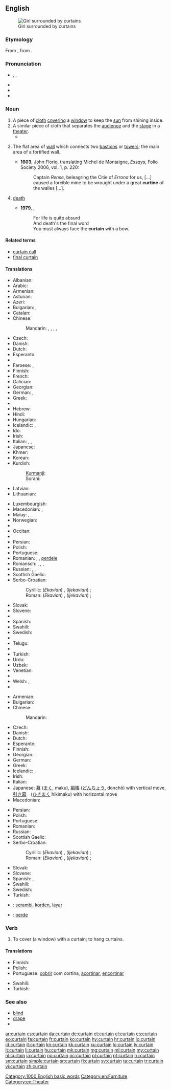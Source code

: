 ==English==
[[Image:Jan Vermeer van Delft 003.jpg|thumb|Girl surrounded by curtains]]

===Etymology===
From {{etyl|fro}} {{term|cortine|lang=fro}}, from {{etyl|la}} {{term|cortina|lang=la}}.

===Pronunciation===
* {{enPR|kû(r)'tən}}, {{IPA|/ˈkɜː(r)tən/}}, {{X-SAMPA|/"k3:(r)t@n/}}
* {{audio|en-us-curtain.ogg|Audio (US)}}
* {{audio|En-uk-curtain.ogg|Audio (UK)}}
* {{rhymes|ɜː(r)tən}}

===Noun===
{{en-noun}}

# A piece of [[cloth]] [[cover]]ing a [[window]] to keep the [[sun]] from shining inside.
# A similar piece of cloth that separates the [[audience]] and the [[stage]] in a [[theater]].
#*{{quote-book|year=1905|author=[[w:Emma Orczy|Baroness Emmuska Orczy]]
|title=[[w:The Case of Miss Elliott|The Lisson Grove Mystery]]
|chapter=2|url=http://openlibrary.org/works/OL8479084W
|passage=“H'm&nbsp;!&rdquo; he said, &ldquo;so, so&mdash;it is a tragedy in a prologue and three acts. I am going down this afternoon to see the '''curtain''' fall for the third time on what [...] will prove a good burlesque&nbsp;; but it all began dramatically enough. It was last Saturday […] that two boys, playing in the little spinney just outside Wembley Park Station, came across three large parcels done up in American cloth. […]”}}
# {{context|fortifications}} The flat area of [[wall]] which connects two [[bastions]] or [[towers]]; the main area of a fortified wall.
#* '''1603''', John Florio, translating Michel de Montaigne, ''Essays'', Folio Society 2006, vol. 1, p. 220:
#*: Captain ''Rense'', beleagring the Citie of ''Errona'' for us, [...] caused a forcible mine to be wrought under a great '''curtine''' of the walles [...].
# {{euphemistic|also "[[final curtain]]"}} [[death]]
#* '''1979''', {{w|Monty Python}}, ''{{w|Always Look on the Bright Side of Life}}''
#*: For life is quite absurd
#*: And death's the final word
#*: You must always face the '''curtain''' with a bow.

====Related terms====
* [[curtain call]]
* [[final curtain]]

====Translations====
{{trans-top|piece of cloth covering a window}}
* Albanian: {{t-|sq|perde|m}}
* Arabic: {{t-|ar|ستارة|f|tr=sitāra}}
* Armenian: {{t-|hy|վարագույր|tr=varaguyr}}
* Asturian: {{t-|ast|cortina|f}}
* Azeri: {{t+|az|pərdə}}
* Bulgarian: {{t+|bg|перде|n}}, {{t+|bg|завеса|f}}
* Catalan: {{t+|ca|cortina|f}}
* Chinese:
*: Mandarin: {{t|cmn|窗簾|sc=Hani}}, {{t|cmn|窗帘|tr=chuānglián|sc=Hani}}, {{t|cmn|簾子|sc=Hani}}, {{t|cmn|帘子|tr=liánzi|sc=Hani}},
* Czech: {{t-|cs|závěs|m}}
* Danish: {{t+|da|gardin|n}}
* Dutch: {{t+|nl|gordijn|n}}
* Esperanto: {{t-|eo|kurteno}}
* {{trreq|et}}
* Faroese: {{t-|fo|gardina|f}}, {{t-|fo|gluggatjald|n}}
* Finnish: {{t-|fi|verho}}
* French: {{t+|fr|rideau|m}}
* Galician: {{t-|gl|cortina|f}}
* Georgian: {{t-|ka|ფარდა|tr=p'arda|sc=Geor}}
* German: {{t+|de|Vorhang|m}}, {{t+|de|Gardine|f}}
* Greek: {{t+|el|κουρτίνα|f}}
* {{trreq|gu}}
* Hebrew: {{t+|he|וילון|m|tr=vilon}}
* Hindi: {{t-|hi|परदा|m|tr=parda|sc=Deva}}
* Hungarian: {{t+|hu|függöny}}
* Icelandic: {{t+|is|gluggatjald|n}}, {{t-|is|gardína|f}}
* Ido: {{t+|io|kurteno}}
* Irish: {{t-|ga|cuirtín|m}}
* Italian: {{t+|it|tenda|f}}, {{t-|it|tappezzeria|f}}, {{t-|it|drappo|m}}
* Japanese: {{t+|ja|カーテン|tr=kāten}}
* Khmer: {{t+|km|វាំងនន|tr=veang nɔɔ nɔɔ|sc=Khmr}}
* Korean: {{t+|ko|커튼|tr=keoteun|sc=Kore}}
* Kurdish:
*: [[Kurmanji]]: {{t+|ku|perde|f}}
*: Sorani: {{t+|ku|په‌رده‌}}
* Latvian: {{t-|lv|aizkars|m}}
* Lithuanian: {{t-|lt|užuolaida|f}}
{{trans-mid}}
* Luxembourgish: {{t-|lb|Rido|f}}
* Macedonian: {{t-|mk|завеса|f|tr=závesa}},  {{t-|mk|перде|n|tr=pérde}}
* Malay: {{t-|ms|tirai}}, {{t-|ms|tabir}}
* Norwegian: {{t+|no|gardin|m|f}}
* {{trreq|nov}}
* Occitan: {{t+|oc|cortina|f}}
* {{trreq|ps}}
* Persian: {{t+|fa|پرده|tr=parde}}
* Polish: {{t+|pl|zasłona|f}}
* Portuguese: {{t+|pt|cortina|f}}
* Romanian: {{t-|ro|perdea|f}}, {{t-|ro|draperie|f}}, [[perdele]] {{f|p}}
* Romansch: {{t-|rm|sumbrival|m}} {{qualifier|Rumantsch Grischun}}, {{t-|rm|umbrival|m}} {{qualifier|Sursilvan}}, {{t-|rm|tenda|f}} {{qualifier|Rumantsch Grischun, Sutsilvan, Surmiran, Puter, Vallader}}, {{t-|rm|curtgina|f}} {{qualifier|Sursilvan}}
* Russian: {{t+|ru|штора|f|tr=štóra}}, {{t+|ru|занавеска|f|tr=zanavéska}}, {{t+|ru|гардина|f|tr=gardína|sc=Cyrl}}
* Scottish Gaelic: {{t-|gd|cùirtear|m}}
* Serbo-Croatian:
*: Cyrillic: (''Ekavian'') {{t-|sh|завеса|f|alt=за̑веса|sc=Cyrl}}, (''Ijekavian'') {{t-|sh|завјеса|f|alt=за̑вјеса|sc=Cyrl}}; {{t-|sh|застор|m|alt=за́стор|sc=Cyrl}}
*: Roman: (''Ekavian'') {{t-|sh|zavesa|f|alt=zȃvesa}}, (''Ijekavian'') {{t-|sh|zavjesa|f|alt=zȃvjesa}}; {{t-|sh|zastor|m|alt=zástor}}
* Slovak: {{t-|sk|opona|f}}
* Slovene: {{t+|sl|zavesa|f|alt=zavésa}}
* {{trreq|so}}
* Spanish: {{t+|es|cortina|f}}
* Swahili: {{t+|sw|pazia}}
* Swedish: {{t+|sv|gardin|c}}
* {{trreq|ta}}
* Telugu: {{t+|te|తెర|tr=tera}}
* {{trreq|th}}
* Turkish: {{t+|tr|perde}}
* Urdu: {{t-|ur|پردہ|m|tr=parda|sc=ur-Arab}}
* Uzbek: {{t-|uz|parda}}
* Venetian: {{tø|vec|coltrìna|f}}
* {{trreq|vo}}
* Welsh: {{t-|cy|llen|f}}, {{t-|cy|llenni|f-p}}
* {{trreq|yi}}
{{trans-bottom}}

{{trans-top|piece of cloth in a theater}}
* Armenian: {{t-|hy|վարագույր|tr=varaguyr}}
* Bulgarian: {{t+|bg|завеса|f}}
* Chinese:
*: Mandarin: {{t|cmn|幕布|tr=mùbù|sc=Hani}}
* Czech: {{t-|cs|opona|f}}
* Danish: {{t+|da|tæppe|n}}
* Dutch: {{t+|nl|doek|n}}
* Esperanto: {{t-|eo|kurteno}}
* Finnish: {{t-|fi|esirippu}}
* Georgian: {{t-|ka|ფარდა|tr=p'arda|sc=Geor}}
* German: {{t+|de|Vorhang|m}}
* Greek: {{t+|el|αυλαία|f}}
* Icelandic: {{t-|is|leikhústjald|n}}, {{t+|is|tjald|n}}
* Irish: {{t-|ga|brat|m}}
* Italian: {{t+|it|sipario|m}}
* Japanese: [[幕]] ([[まく]], maku), [[緞帳]] ([[どんちょう]], donchō) with vertical move, [[引き幕]]　([[ひきまく]] hikimaku) with horizontal move
* Macedonian: {{t-|mk|кулиса|f|tr=kulísa}}
{{trans-mid}}
* Persian: {{t+|fa|پرده|tr=parde}}
* Polish: {{t+|pl|kurtyna|f}}
* Portuguese: {{t+|pt|cortina|f}}
* Romanian: {{t-|ro|cortină|f}}
* Russian: {{t+|ru|занавес|m|tr=zánaves}}
* Scottish Gaelic: {{t-|gd|cùirtear|m}}
* Serbo-Croatian:
*: Cyrillic: (''Ekavian'') {{t-|sh|завеса|f|alt=за̑веса|sc=Cyrl}}, (''Ijekavian'') {{t-|sh|завјеса|f|alt=за̑вјеса|sc=Cyrl}} ; {{t-|sh|застор|m|alt=за́стор|sc=Cyrl}}
*: Roman: (''Ekavian'') {{t-|sh|zavesa|f|alt=zȃvesa}}, (''Ijekavian'') {{t-|sh|zavjesa|f|alt=zȃvjesa}} ; {{t-|sh|zastor|m|alt=zástor}}
* Slovak: {{t-|sk|opona|f}}
* Slovene: {{t+|sl|zavesa|f|alt=zavésa}}
* Spanish: {{t+|es|cortina|f}},  {{t-|es|telón|m}}
* Swahili: {{t+|sw|pazia}}
* Swedish: {{t+|sv|ridå|c}}
* Turkish: {{t+|tr|perde}}
{{trans-bottom}}

{{checktrans-top}}
* {{ttbc|id}}: [[serambi]], [[korden]], [[layar]]
* {{ttbc|ku}}: [[perde]] {{f}}
{{trans-bottom}}

===Verb===
{{en-verb}}

# To cover (a window) with a curtain; to hang curtains.

====Translations====
{{trans-top|to cover with a curtain}}
* Finnish: {{t-|fi|verhota}}
* Polish: {{t-|pl|zasłonić}}
* Portuguese: [[cobrir]] com cortina, [[acortinar]], [[encortinar]]
{{trans-mid}}
* Swahili: {{t+|sw|pazia}}
* Turkish: {{t+|tr|perdelemek}}
{{trans-bottom}}

===See also===
* [[blind]]
* [[drape]]
* {{pedialite}}

[[Category:1000 English basic words]]
[[Category:en:Furniture]]
[[Category:en:Theater]]

[[ar:curtain]]
[[cs:curtain]]
[[da:curtain]]
[[de:curtain]]
[[et:curtain]]
[[el:curtain]]
[[es:curtain]]
[[eo:curtain]]
[[fa:curtain]]
[[fr:curtain]]
[[ko:curtain]]
[[hy:curtain]]
[[hr:curtain]]
[[io:curtain]]
[[id:curtain]]
[[it:curtain]]
[[kn:curtain]]
[[kk:curtain]]
[[ku:curtain]]
[[lo:curtain]]
[[lv:curtain]]
[[lt:curtain]]
[[li:curtain]]
[[hu:curtain]]
[[mk:curtain]]
[[mg:curtain]]
[[ml:curtain]]
[[my:curtain]]
[[nl:curtain]]
[[ja:curtain]]
[[no:curtain]]
[[oc:curtain]]
[[pl:curtain]]
[[pt:curtain]]
[[ru:curtain]]
[[sm:curtain]]
[[simple:curtain]]
[[sr:curtain]]
[[fi:curtain]]
[[sv:curtain]]
[[ta:curtain]]
[[tr:curtain]]
[[vi:curtain]]
[[zh:curtain]]